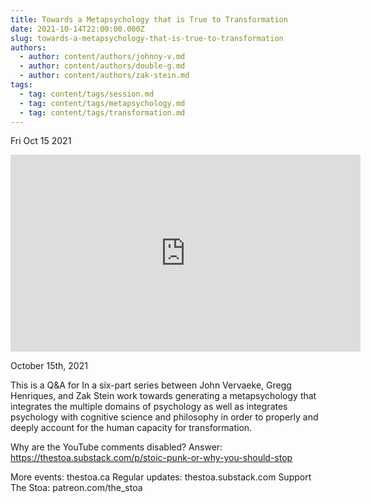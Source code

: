 ```yaml
---
title: Towards a Metapsychology that is True to Transformation
date: 2021-10-14T22:00:00.000Z
slug: towards-a-metapsychology-that-is-true-to-transformation
authors:
  - author: content/authors/johnny-v.md
  - author: content/authors/double-g.md
  - author: content/authors/zak-stein.md
tags:
  - tag: content/tags/session.md
  - tag: content/tags/metapsychology.md
  - tag: content/tags/transformation.md
---
```






Fri Oct 15 2021

<iframe width="560" height="315" src="https://www.youtube.com/embed/CCU0UJ_2G6E" title="Towards a Metapsychology that is True to Transformation w/ Johnny V, Double G, and Zak Stein" frameborder="0" allow="accelerometer; autoplay; clipboard-write; encrypted-media; gyroscope; picture-in-picture" allowfullscreen ></iframe>

October 15th, 2021

This is a Q&A for In a six-part series between John Vervaeke, Gregg Henriques, and Zak Stein work towards generating a metapsychology that integrates the multiple domains of psychology as well as integrates psychology with cognitive science and philosophy in order to properly and deeply account for the human capacity for transformation.

Why are the YouTube comments disabled? Answer: https://thestoa.substack.com/p/stoic-punk-or-why-you-should-stop

More events: thestoa.ca 
Regular updates: thestoa.substack.com 
Support The Stoa: patreon.com/the_stoa


